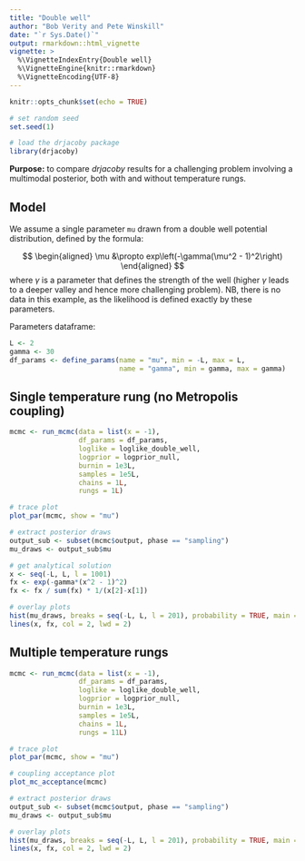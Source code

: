 ---
title: "Double well"
author: "Bob Verity and Pete Winskill"
date: "`r Sys.Date()`"
output: rmarkdown::html_vignette
vignette: >
  %\VignetteIndexEntry{Double well}
  %\VignetteEngine{knitr::rmarkdown}
  %\VignetteEncoding{UTF-8}
---

```{r setup, include=FALSE}
knitr::opts_chunk$set(echo = TRUE)
```

```{r, echo = FALSE}
# set random seed
set.seed(1)

# load the drjacoby package
library(drjacoby)
```

**Purpose:** to compare *drjacoby* results for a challenging problem involving a multimodal posterior, both with and without temperature rungs.

## Model

We assume a single parameter `mu` drawn from a double well potential distribution, defined by the formula:

$$
\begin{aligned}
  \mu &\propto exp\left(-\gamma(\mu^2 - 1)^2\right)
\end{aligned}
$$
where $\gamma$ is a parameter that defines the strength of the well (higher $\gamma$ leads to a deeper valley and hence more challenging problem). NB, there is no data in this example, as the likelihood is defined exactly by these parameters.

Parameters dataframe:

```{r}
L <- 2
gamma <- 30
df_params <- define_params(name = "mu", min = -L, max = L,
                           name = "gamma", min = gamma, max = gamma)
```


## Single temperature rung (no Metropolis coupling)

```{r}
mcmc <- run_mcmc(data = list(x = -1),
                 df_params = df_params,
                 loglike = loglike_double_well,
                 logprior = logprior_null,
                 burnin = 1e3L,
                 samples = 1e5L,
                 chains = 1L,
                 rungs = 1L)
```

```{r}
# trace plot
plot_par(mcmc, show = "mu")
```

```{r}
# extract posterior draws
output_sub <- subset(mcmc$output, phase == "sampling")
mu_draws <- output_sub$mu

# get analytical solution
x <- seq(-L, L, l = 1001)
fx <- exp(-gamma*(x^2 - 1)^2)
fx <- fx / sum(fx) * 1/(x[2]-x[1])

# overlay plots
hist(mu_draws, breaks = seq(-L, L, l = 201), probability = TRUE, main = "", col = "black")
lines(x, fx, col = 2, lwd = 2)
```


## Multiple temperature rungs

```{r}
mcmc <- run_mcmc(data = list(x = -1),
                 df_params = df_params,
                 loglike = loglike_double_well,
                 logprior = logprior_null,
                 burnin = 1e3L,
                 samples = 1e5L,
                 chains = 1L,
                 rungs = 11L)
```

```{r, fig.width=6, fig.height=5}
# trace plot
plot_par(mcmc, show = "mu")

# coupling acceptance plot
plot_mc_acceptance(mcmc)
```

```{r, fig.width=6, fig.height=5}
# extract posterior draws
output_sub <- subset(mcmc$output, phase == "sampling")
mu_draws <- output_sub$mu

# overlay plots
hist(mu_draws, breaks = seq(-L, L, l = 201), probability = TRUE, main = "", col = "black")
lines(x, fx, col = 2, lwd = 2)
```
